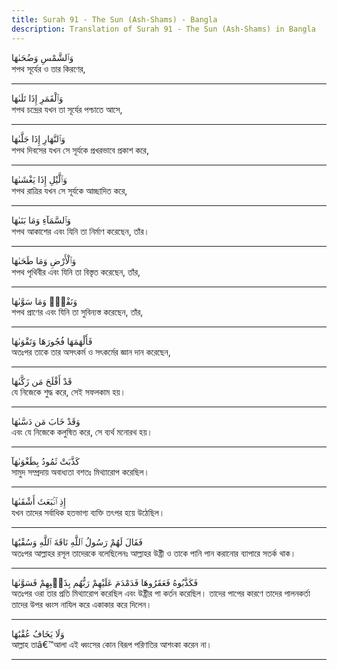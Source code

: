 ```yaml
---
title: Surah 91 - The Sun (Ash-Shams) - Bangla
description: Translation of Surah 91 - The Sun (Ash-Shams) in Bangla
---
```





<Aside type="quran" title="1">
وَٱلشَّمْسِ وَضُحَىٰهَا
</Aside>

<Aside type="reference" title="1">
শপথ সূর্যের ও তার কিরণের,
</Aside>

---

<Aside type="quran" title="2">
وَٱلْقَمَرِ إِذَا تَلَىٰهَا
</Aside>

<Aside type="reference" title="2">
শপথ চন্দ্রের যখন তা সূর্যের পশ্চাতে আসে,
</Aside>

---

<Aside type="quran" title="3">
وَٱلنَّهَارِ إِذَا جَلَّىٰهَا
</Aside>

<Aside type="reference" title="3">
শপথ দিবসের যখন সে সূর্যকে প্রখরভাবে প্রকাশ করে,
</Aside>

---

<Aside type="quran" title="4">
وَٱلَّيْلِ إِذَا يَغْشَىٰهَا
</Aside>

<Aside type="reference" title="4">
শপথ রাত্রির যখন সে সূর্যকে আচ্ছাদিত করে,
</Aside>

---

<Aside type="quran" title="5">
وَٱلسَّمَآءِ وَمَا بَنَىٰهَا
</Aside>

<Aside type="reference" title="5">
শপথ আকাশের এবং যিনি তা নির্মাণ করেছেন, তাঁর।
</Aside>

---

<Aside type="quran" title="6">
وَٱلْأَرْضِ وَمَا طَحَىٰهَا
</Aside>

<Aside type="reference" title="6">
শপথ পৃথিবীর এবং যিনি তা বিস্তৃত করেছেন, তাঁর,
</Aside>

---

<Aside type="quran" title="7">
وَنَفْسٍۢ وَمَا سَوَّىٰهَا
</Aside>

<Aside type="reference" title="7">
শপথ প্রাণের এবং যিনি তা সুবিন্যস্ত করেছেন, তাঁর,
</Aside>

---

<Aside type="quran" title="8">
فَأَلْهَمَهَا فُجُورَهَا وَتَقْوَىٰهَا
</Aside>

<Aside type="reference" title="8">
অতঃপর তাকে তার অসৎকর্ম ও সৎকর্মের জ্ঞান দান করেছেন,
</Aside>

---

<Aside type="quran" title="9">
قَدْ أَفْلَحَ مَن زَكَّىٰهَا
</Aside>

<Aside type="reference" title="9">
যে নিজেকে শুদ্ধ করে, সেই সফলকাম হয়।
</Aside>

---

<Aside type="quran" title="10">
وَقَدْ خَابَ مَن دَسَّىٰهَا
</Aside>

<Aside type="reference" title="10">
এবং যে নিজেকে কলুষিত করে, সে ব্যর্থ মনোরথ হয়।
</Aside>

---

<Aside type="quran" title="11">
كَذَّبَتْ ثَمُودُ بِطَغْوَىٰهَآ
</Aside>

<Aside type="reference" title="11">
সামুদ সম্প্রদায় অবাধ্যতা বশতঃ মিথ্যারোপ করেছিল।
</Aside>

---

<Aside type="quran" title="12">
إِذِ ٱنۢبَعَثَ أَشْقَىٰهَا
</Aside>

<Aside type="reference" title="12">
যখন তাদের সর্বাধিক হতভাগ্য ব্যক্তি তৎপর হয়ে উঠেছিল।
</Aside>

---

<Aside type="quran" title="13">
فَقَالَ لَهُمْ رَسُولُ ٱللَّهِ نَاقَةَ ٱللَّهِ وَسُقْيَٰهَا
</Aside>

<Aside type="reference" title="13">
অতঃপর আল্লাহর রসূল তাদেরকে বলেছিলেনঃ আল্লাহর উষ্ট্রী ও তাকে পানি পান করানোর ব্যাপারে সতর্ক থাক।
</Aside>

---

<Aside type="quran" title="14">
فَكَذَّبُوهُ فَعَقَرُوهَا فَدَمْدَمَ عَلَيْهِمْ رَبُّهُم بِذَنۢبِهِمْ فَسَوَّىٰهَا
</Aside>

<Aside type="reference" title="14">
অতঃপর ওরা তার প্রতি মিথ্যারোপ করেছিল এবং উষ্ট্রীর পা কর্তন করেছিল। তাদের পাপের কারণে তাদের পালনকর্তা তাদের উপর ধ্বংস নাযিল করে একাকার করে দিলেন।
</Aside>

---

<Aside type="quran" title="15">
وَلَا يَخَافُ عُقْبَٰهَا
</Aside>

<Aside type="reference" title="15">
আল্লাহ তাâ€™আলা এই ধ্বংসের কোন বিরূপ পরিণতির আশংকা করেন না।
</Aside>

---
